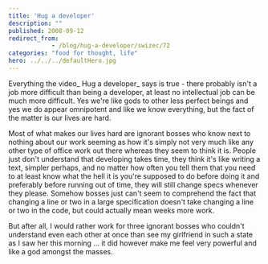 ```yaml
---
title: 'Hug a developer'
description: ""
published: 2008-09-12
redirect_from: 
            - /blog/hug-a-developer/swizec/72
categories: "food for thought, life"
hero: ../../../defaultHero.jpg
---
```


Everything the video_ Hug a developer_ says is true - there probably isn't a job more difficult than being a developer, at least no intellectual job can be much more difficult. Yes we're like gods to other less perfect beings and yes we do appear omnipotent and like we know everything, but the fact of the matter is our lives are hard.

Most of what makes our lives hard are ignorant bosses who know next to nothing about our work seeming as how it's simply not very much like any other type of office work out there whereas they seem to think it is. People just don't understand that developing takes time, they think it's like writing a text, simpler perhaps, and no matter how often you tell them that you need to at least know what the hell it is you're supposed to do before doing it and preferably before running out of time, they will still change specs whenever they please. Somehow bosses just can't seem to comprehend the fact that changing a line or two in a large specification doesn't take changing a line or two in the code, but could actually mean weeks more work.

But after all, I would rather work for three ignorant bosses who couldn't understand even each other at once than see my girlfriend in such a state as I saw her this morning ... it did however make me feel very powerful and like a god amongst the masses.
